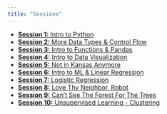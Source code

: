 ```yaml
---
title: "Sessions"
---
```


- [**Session 1:** Intro to Python](session_001.ipynb)
- [**Session 2:** More Data Types & Control Flow](session_002.ipynb)
- [**Session 3:** Intro to Functions & Pandas](session_003.ipynb)
- [**Session 4:** Intro to Data Visualization](session_004.ipynb)
- [**Session 5:** Not in Kansas Anymore](session_005.ipynb)
- [**Session 6:** Intro to ML & Linear Regression](session_006.ipynb)
- [**Session 7:** Logistic Regression](session_007.ipynb)
- [**Session 8:** Love Thy Neighbor, Robot](session_008.ipynb)
- [**Session 9:** Can't See The Forest For The Trees](session_009.ipynb)
- [**Session 10:** Unsupervised Learning - Clustering](session_010.ipynb)
